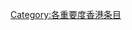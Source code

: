{{catmore1|[[Wikipedia:香港专题|Wikipedia:香港专题]]}}
{{Articles by Importance|topic=香港|project=香港|format=toc}}
{{CategoryTOC}}
{{cat importance | topic=香港|class=高|sort=香港}}
{{emptycat}}

[[Category:各重要度香港条目|Category:各重要度香港条目]]